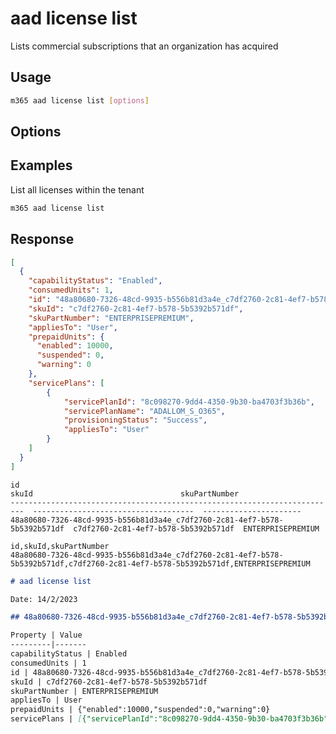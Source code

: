 
# aad license list

Lists commercial subscriptions that an organization has acquired

## Usage

```sh
m365 aad license list [options]
```

## Options

<Global />

## Examples

List all licenses within the tenant

```sh
m365 aad license list
```

## Response

<Tabs>
  <TabItem value="JSON">

  ```json
  [
    {
      "capabilityStatus": "Enabled",
      "consumedUnits": 1,
      "id": "48a80680-7326-48cd-9935-b556b81d3a4e_c7df2760-2c81-4ef7-b578-5b5392b571df",
      "skuId": "c7df2760-2c81-4ef7-b578-5b5392b571df",
      "skuPartNumber": "ENTERPRISEPREMIUM",
      "appliesTo": "User",
      "prepaidUnits": {
        "enabled": 10000,
        "suspended": 0,
        "warning": 0
      },
      "servicePlans": [
          {
              "servicePlanId": "8c098270-9dd4-4350-9b30-ba4703f3b36b",
              "servicePlanName": "ADALLOM_S_O365",
              "provisioningStatus": "Success",
              "appliesTo": "User"
          }
      ]
    }
  ]
  ```

  </TabItem>
  <TabItem value="Text">

  ```text
  id                                                                         skuId                                 skuPartNumber
  -------------------------------------------------------------------------  ------------------------------------  ----------------------
  48a80680-7326-48cd-9935-b556b81d3a4e_c7df2760-2c81-4ef7-b578-5b5392b571df  c7df2760-2c81-4ef7-b578-5b5392b571df  ENTERPRISEPREMIUM
  ```

  </TabItem>
  <TabItem value="CSV">

  ```csv
  id,skuId,skuPartNumber
  48a80680-7326-48cd-9935-b556b81d3a4e_c7df2760-2c81-4ef7-b578-5b5392b571df,c7df2760-2c81-4ef7-b578-5b5392b571df,ENTERPRISEPREMIUM
  ```

  </TabItem>
  <TabItem value="Markdown">

  ```md
  # aad license list

  Date: 14/2/2023

  ## 48a80680-7326-48cd-9935-b556b81d3a4e_c7df2760-2c81-4ef7-b578-5b5392b571df

  Property | Value
  ---------|-------
  capabilityStatus | Enabled
  consumedUnits | 1
  id | 48a80680-7326-48cd-9935-b556b81d3a4e_c7df2760-2c81-4ef7-b578-5b5392b571df
  skuId | c7df2760-2c81-4ef7-b578-5b5392b571df
  skuPartNumber | ENTERPRISEPREMIUM
  appliesTo | User
  prepaidUnits | {"enabled":10000,"suspended":0,"warning":0}
  servicePlans | [{"servicePlanId":"8c098270-9dd4-4350-9b30-ba4703f3b36b","servicePlanName": "ADALLOM_S_O365","provisioningStatus": "Success","appliesTo": "User"}]
  ```

  </TabItem>
</Tabs>

